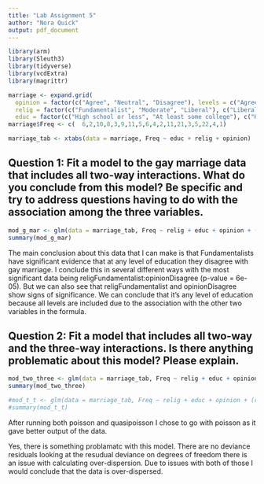 ```yaml
---
title: "Lab Assignment 5"
author: "Nora Quick"
output: pdf_document
---
```


```r
library(arm)
library(Sleuth3)
library(tidyverse)
library(vcdExtra)
library(magrittr)
```

```r
marriage <- expand.grid(
  opinion = factor(c("Agree", "Neutral", "Disagree"), levels = c("Agree", "Neutral", "Disagree")),
  relig = factor(c("Fundamentalist", "Moderate", "Liberal"), c("Liberal", "Moderate", "Fundamentalist")),
  educ = factor(c("High school or less", "At least some college"), c("High school or less", "At least some college"))) 
marriage$Freq <- c(  6,2,10,8,3,9,11,5,6,4,2,11,21,3,5,22,4,1)

marriage_tab <- xtabs(data = marriage, Freq ~ educ + relig + opinion)
```

## Question 1: Fit a model to the gay marriage data that includes all two-way interactions. What do you conclude from this model? Be specific and try to address questions having to do with the association among the three variables.
```r
mod_g_mar <- glm(data = marriage_tab, Freq ~ relig + educ + opinion + (relig * educ) + (relig * opinion) + (educ * opinion), family = poisson)
summary(mod_g_mar)
```

The main conclusion about this data that I can make is that Fundamentalists have significant evidence that at any level of education they disagree with gay marriage. I conclude this in several different ways with the most significant data being religFundamentalist:opinionDisagree (p-value = 6e-05). But we can also see that religFundamentalist and opinionDisagree show signs of significance. We can conclude that it's any level of education because all levels are included due to the association with the other two variables in the formula. 


## Question 2: Fit a model that includes all two-way and the three-way interactions. Is there anything problematic about this model? Please explain.
```r
mod_two_three <- glm(data = marriage_tab, Freq ~ relig + educ + opinion + (relig * educ) + (relig * opinion) + (educ * opinion) + (relig * educ * opinion), family = poisson)
summary(mod_two_three)
```

```r
#mod_t_t <- glm(data = marriage_tab, Freq ~ relig + educ + opinion + (relig * educ) + (relig * opinion) + (educ * opinion) + (relig * educ * opinion), family = quasipoisson)
#summary(mod_t_t)
```

After running both poisson and quasipoisson I chose to go with poisson as it gave better output of the data. 

Yes, there is something problamatc with this model. There are no deviance residuals looking at the resudual deviance on degrees of freedom there is an issue with calculating over-dispersion. Due to issues with both of those I would conclude that the data is over-dispersed. 




